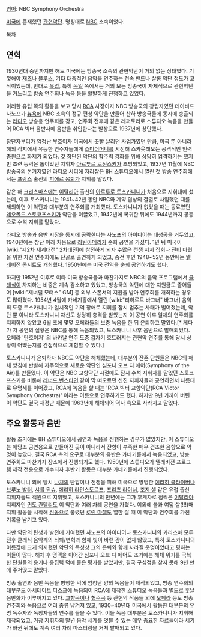 [[영어]]: NBC Symphony Orchestra

[[미국]]에 존재했던 [[관현악단]]. 명칭대로 [[NBC]] 소속이었다.

[[목차]]

== 연혁 ==
1930년대 중반까지만 해도 미국에는 방송국 소속의 관현악단이 거의 없는 상태였다. 기껏해야 [[재즈]]나 [[블루스]], 기타 대중적인 음악을 연주하는 전속 밴드나 살롱 악단 정도가 고작이었는데, 반대로 [[유럽]], 특히 [[독일]] 쪽에서는 거의 모든 방송국이 자체적으로 관현악단을 거느리고 방송 연주회나 녹음 등을 활발하게 진행하고 있었다.

이러한 유럽 쪽의 활동을 보고 당시 [[RCA]] 사장이자 NBC 방송국의 창립자였던 데이비드 사노프가 [[뉴욕]]에 NBC 소속의 정규 편성 악단을 만들어 산하 방송국들에 동시에 송출되는 [[라디오]] 방송용 연주회를 갖고, 연주회 전후에 같은 레퍼토리로 스튜디오 녹음을 만들어 RCA 빅터 음반사에 음반을 취입한다는 발상으로 1937년에 창단했다.

창단자부터가 엄청난 부호이자 미국에서 끗빨 날리던 사업가였던 만큼, 미국 뿐 아니라 해외 각지에서 유능한 연주자들에게 [[쇼미더머니]]를 시전해 스카웃해오는 공격적인 인력 충원으로 화제가 되었다. 갓 창단된 악단의 합주력 강화를 위해 상당히 엄격하기는 했지만 조련 능력은 톱이었던 지휘자 [[아르투르 로진스키]]가 초빙되었고, 1937년 11월에 NBC 방송국의 본거지였던 라디오 시티에 자리잡은 8H 스튜디오에서 열린 첫 방송 연주회에서는 [[프랑스]] 출신의 [[피에르 몽퇴]]가 지휘를 맡았다.

같은 해 [[크리스마스]]에는 [[이탈리아]] 출신의 [[아르투로 토스카니니]]가 처음으로 지휘대에 섰는데, 이후 토스카니니는 1941~42년 동안 NBC와 계약 협상의 결렬로 사임했던 때를 제외하면 이 악단과 대부분의 연주회를 개최했다. 토스카니니가 없었을 때는 동료였던 [[레오폴드 스토코프스키]]가 악단을 이끌었고, 1942년에 복귀한 뒤에도 1944년까지 공동으로 수석 지휘를 맡았다.

라디오 방송과 음반 시장을 동시에 공략한다는 사노프의 아이디어는 대성공을 거두었고, 1940년에는 창단 이래 처음으로 [[라틴아메리카]] 순회 공연을 가졌다. 1년 뒤 미국이 [wiki:"제2차 세계대전" 2차대전]에 참전하게 되자 수많은 전쟁 지지 집회나 전비 마련을 위한 자선 연주회에도 단골로 출연하게 되었고, 종전 후인 1948~52년 동안에는 [[텔레비전]] 콘서트도 개최했다. 1950년에는 미국 전역을 순회 공연하기도 했다.

하지만 1952년 이후로 여타 미국 방송국들과 마찬가지로 NBC의 음악 프로그램에서 [[클래식]]이 차지하는 비중은 계속 감소하고 있었고, 방송국의 악단에 대한 지원금도 줄어들어 [wiki:"제너럴 모터스" GM] 등 외부 스폰서의 지원을 받아 연주회를 개최하는 경우도 많아졌다. 1954년 4월에 카네기홀에서 열린 [wiki:"리하르트 바그너" 바그너] 음악회 도중 토스카니니가 일시적인 기억 장애로 지휘를 잠시 멈추는 사태가 벌어졌는데, 악단 뿐 아니라 토스카니니 자신도 상당히 충격을 받았는지 이 공연 이후 일체의 연주회를 지휘하지 않았고 6월 초에 몇몇 오페라들의 보충 녹음을 한 뒤 은퇴하고 말았다.[* 게다가 저 공연의 실황은 NBC를 통해 녹음되었고, 토스카니니 사후 음반으로 발매되었다. 오페라 '탄호이저' 의 바카날 연주 도중 갑자기 흐트러지는 관현악 연주를 통해 당시 상황이 어땠는지를 간접적으로 체험할 수 있다.]

토스카니니가 은퇴하자 NBC도 악단을 해체했는데, 대부분의 잔존 단원들은 NBC의 해체 방침에 반발해 자주적으로 새로운 악단인 심포니 오브 디 에어(Symphony of the Air)를 만들었다. 이 악단은 NBC 교향악단 시절에도 잠시 수석 지휘자를 맡았던 스토코프스키를 비롯해 [[레너드 번스타인]] 같이 막 떠오르던 신진 지휘자들과 공연하면서 나름대로 유명세를 이어갔고, RCA에 녹음을 할 때는 'RCA 빅터 교향악단(RCA Victor Symphony Orchestra)' 이라는 이름으로 연주하기도 했다. 하지만 9년 가까이 버틴 이 악단도 결국 재정난 때문에 1963년에 해체되어 역사 속으로 사라지고 말았다.

== 주요 활동과 음반 ==
활동 초기에는 8H 스튜디오에서 공연과 녹음을 진행하는 경우가 많았지만, 이 스튜디오는 애당초 공연용으로 만들어진 곳이 아니라서 잔향이 부족한 매우 건조한 음향으로 악명이 높았다. 결국 RCA 측의 요구로 대부분의 음반은 카네기홀에서 녹음되었고, 방송 연주회도 마찬가지 장소에서 진행되기도 했다. 1950년에 스튜디오가 텔레비전 프로그램 제작 전용으로 개수되자 후반기 활동은 대부분 카네기홀에서 진행되었다.

토스카니니 외에 당시 [[나치]]의 탄압이나 전쟁을 피해 미국으로 망명한 [[에리히 클라이버]]나 [[브루노 발터]], [[샤를 뮌슈]], [[에리히 라인스도르프]], [[프리츠 라이너]], [[조지 셀]] 같은 유럽 출신 지휘자들도 객원으로 지휘했고, 토스카니니의 만년에는 그가 후계자로 점찍은 [[이탈리아]] 지휘자인 [[귀도 칸텔리]]도 이 악단과 여러 차례 공연을 가졌다. 이외에 불과 여덟 살(!!!)때 지휘 활동을 시작해 [[신동]]으로 불렸던 [[로린 마젤]]도 열한 살 때 이 악단과 연주회를 가진 기록을 남기고 있다.

다만 악단의 탄생과 발전에 기여했던 사노프의 아이디어나 토스카니니의 카리스마 모두 전후 클래식 음악계의 쇠퇴/변혁과 함께 빛이 바랜 감이 없지 않았고, 특히 토스카니니의 이름값에 크게 의지했던 악단의 특성상 그의 은퇴와 함께 사라질 운명이었다고 평하는 이들이 많다. 해체 후 명맥을 이어간 심포니 오브 디 에어도 초기에는 해체 위기를 극복한 단원들의 용기나 응집력 덕에 좋은 평가를 받았지만, 결국 구심점을 찾지 못해 9년 만에 주저앉고 말았다.

방송 출연과 음반 녹음을 병행한 덕에 엄청난 양의 녹음들이 제작되었고, 방송 연주회의 대부분도 아세테이트 디스크에 녹음되어 RCA에 제작한 스튜디오 녹음들과 별도로 훗날 음반화가 이루어지고 있다. [[교향곡]]이나 [[협주곡]] 등 관현악 작품들 외에 [[오페라]] 등도 방송 연주회와 녹음으로 여러 종류 남겨져 있고, 1930~40년대 미국에서 활동한 대부분의 유명 독주자와 독창자들의 연주를 들을 수 있다. 이들 녹음 대부분은 토스카니니가 지휘해 제작되었고, 거장 지휘자의 말년 음악 세계를 엿볼 수 있는 매우 중요한 자료들이라 세기가 바뀐 뒤에도 계속 여러 차례 마스터링을 거쳐 발매되고 있다.
